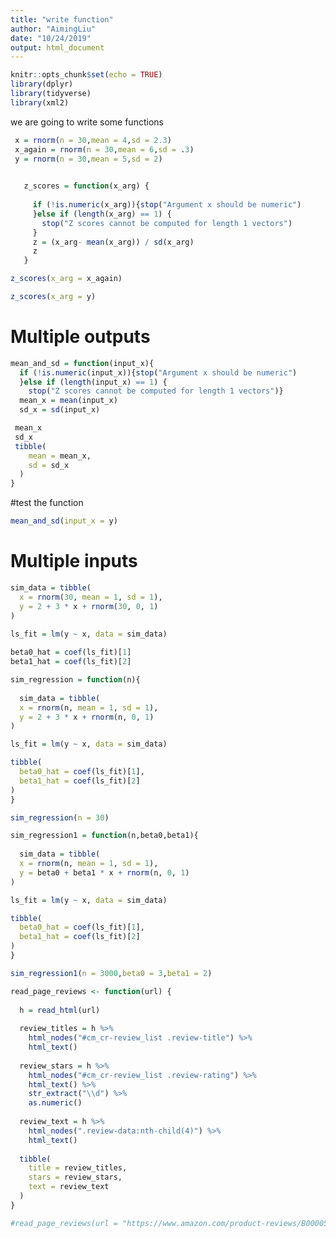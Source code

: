 ```yaml
---
title: "write function"
author: "AimingLiu"
date: "10/24/2019"
output: html_document
---
```


```r
knitr::opts_chunk$set(echo = TRUE)
library(dplyr)
library(tidyverse)
library(xml2)
```

we are going to write some functions
```r
 x = rnorm(n = 30,mean = 4,sd = 2.3)
 x_again = rnorm(n = 30,mean = 6,sd = .3)
 y = rnorm(n = 30,mean = 5,sd = 2)
 
```


```r
   z_scores = function(x_arg) {
     
     if (!is.numeric(x_arg)){stop("Argument x should be numeric")
     }else if (length(x_arg) == 1) {
       stop("Z scores cannot be computed for length 1 vectors")
     }
     z = (x_arg- mean(x_arg)) / sd(x_arg)
     z
   }


```

```r
z_scores(x_arg = x_again)

z_scores(x_arg = y)


```

# Multiple outputs
```r
mean_and_sd = function(input_x){
  if (!is.numeric(input_x)){stop("Argument x should be numeric")
  }else if (length(input_x) == 1) {
    stop("Z scores cannot be computed for length 1 vectors")}
  mean_x = mean(input_x)
  sd_x = sd(input_x)

 mean_x
 sd_x
 tibble(
    mean = mean_x, 
    sd = sd_x
  )
}
```

#test the function
```r
mean_and_sd(input_x = y)
```
# Multiple inputs

```r
sim_data = tibble(
  x = rnorm(30, mean = 1, sd = 1),
  y = 2 + 3 * x + rnorm(30, 0, 1)
)

ls_fit = lm(y ~ x, data = sim_data) 
  
beta0_hat = coef(ls_fit)[1]
beta1_hat = coef(ls_fit)[2]
```
```r
sim_regression = function(n){
  
  sim_data = tibble(
  x = rnorm(n, mean = 1, sd = 1),
  y = 2 + 3 * x + rnorm(n, 0, 1)
)

ls_fit = lm(y ~ x, data = sim_data) 

tibble(
  beta0_hat = coef(ls_fit)[1],
  beta1_hat = coef(ls_fit)[2]
)
}

sim_regression(n = 30)

```

```r
sim_regression1 = function(n,beta0,beta1){
  
  sim_data = tibble(
  x = rnorm(n, mean = 1, sd = 1),
  y = beta0 + beta1 * x + rnorm(n, 0, 1)
)

ls_fit = lm(y ~ x, data = sim_data) 

tibble(
  beta0_hat = coef(ls_fit)[1],
  beta1_hat = coef(ls_fit)[2]
)
}

sim_regression1(n = 3000,beta0 = 3,beta1 = 2)
```
```r
read_page_reviews <- function(url) {
  
  h = read_html(url)
  
  review_titles = h %>%
    html_nodes("#cm_cr-review_list .review-title") %>%
    html_text()
  
  review_stars = h %>%
    html_nodes("#cm_cr-review_list .review-rating") %>%
    html_text() %>%
    str_extract("\\d") %>%
    as.numeric()
  
  review_text = h %>%
    html_nodes(".review-data:nth-child(4)") %>%
    html_text()
  
  tibble(
    title = review_titles,
    stars = review_stars,
    text = review_text
  )
}

#read_page_reviews(url = "https://www.amazon.com/product-reviews/B00005JNBQ/ref=cm_cr_arp_d_viewopt_rvwer?ie=UTF8&reviewerType=avp_only_reviews&sortBy=recent&pageNumber=")
```

